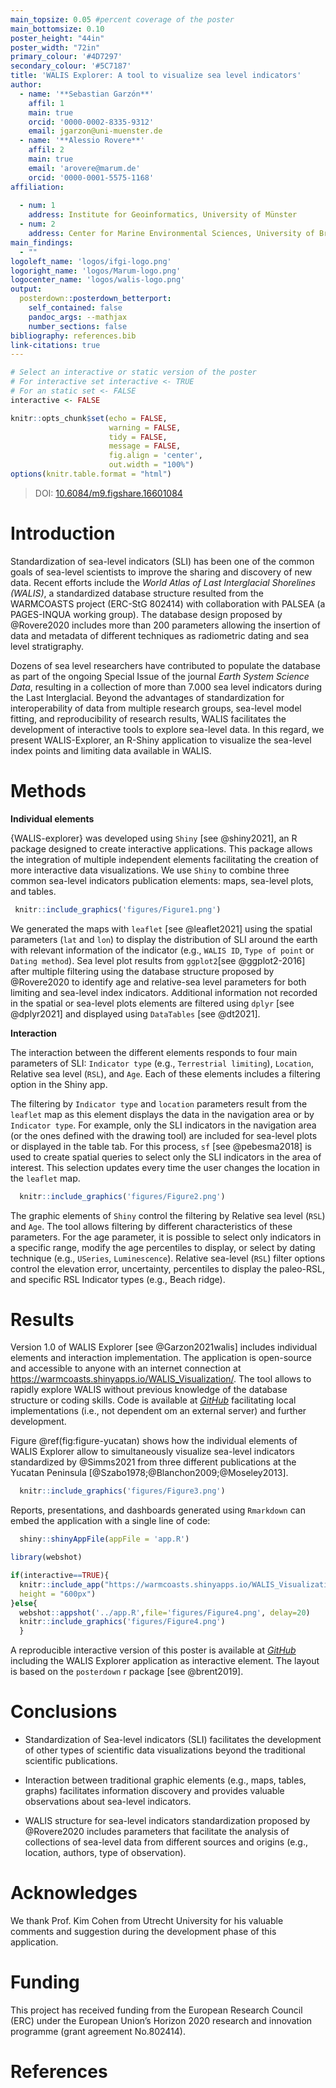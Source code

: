 ```yaml
---
main_topsize: 0.05 #percent coverage of the poster
main_bottomsize: 0.10
poster_height: "44in"
poster_width: "72in"
primary_colour: '#4D7297'
secondary_colour: '#5C7187'
title: 'WALIS Explorer: A tool to visualize sea level indicators'
author:
  - name: '**Sebastian Garzón**'
    affil: 1
    main: true
    orcid: '0000-0002-8335-9312'
    email: jgarzon@uni-muenster.de
  - name: '**Alessio Rovere**'
    affil: 2
    main: true
    email: 'arovere@marum.de'
    orcid: '0000-0001-5575-1168'
affiliation:
    
  - num: 1
    address: Institute for Geoinformatics, University of Münster
  - num: 2
    address: Center for Marine Environmental Sciences, University of Bremen
main_findings:
  - ""
logoleft_name: 'logos/ifgi-logo.png'
logoright_name: 'logos/Marum-logo.png'
logocenter_name: 'logos/walis-logo.png'
output: 
  posterdown::posterdown_betterport:
    self_contained: false
    pandoc_args: --mathjax
    number_sections: false
bibliography: references.bib
link-citations: true
---
```


```r
# Select an interactive or static version of the poster
# For interactive set interactive <- TRUE
# For an static set <- FALSE
interactive <- FALSE
```


```r

knitr::opts_chunk$set(echo = FALSE,
                      warning = FALSE,
                      tidy = FALSE,
                      message = FALSE,
                      fig.align = 'center',
                      out.width = "100%")
options(knitr.table.format = "html") 
```
> DOI: [10.6084/m9.figshare.16601084](https://doi.org/10.6084/m9.figshare.16601084)

# Introduction

Standardization of sea-level indicators (SLI) has been one of the common goals of sea-level scientists to improve the sharing and discovery of new data. Recent efforts include the *World Atlas of Last Interglacial Shorelines (WALIS)*, a standardized database structure resulted from the WARMCOASTS project (ERC-StG 802414) with collaboration with PALSEA (a PAGES-INQUA working group). The database design proposed by @Rovere2020 includes more than 200 parameters allowing the insertion of data and metadata of different techniques as radiometric dating and sea level stratigraphy. 

Dozens of sea level researchers have contributed to populate the database as part of the ongoing Special Issue of the journal *Earth System Science Data*, resulting in a collection of more than 7.000 sea level indicators during the Last Interglacial. Beyond the advantages of standardization for interoperability of data from multiple research groups, sea-level model fitting, and reproducibility of research results, WALIS facilitates the development of interactive tools to explore sea-level data. In this regard, we present WALIS-Explorer, an R-Shiny application to visualize the sea-level index points and limiting data available in WALIS.

# Methods

**Individual elements**

{WALIS-explorer} was developed using `Shiny` [see @shiny2021], an R package designed to create interactive applications. This package allows the integration of multiple independent elements facilitating the creation of more interactive data visualizations. We use `Shiny` to combine three common sea-level indicators publication elements: maps, sea-level plots, and tables.

```r
 knitr::include_graphics('figures/Figure1.png')
```

We generated the maps with `leaflet` [see @leaflet2021] using the spatial parameters (`lat` and `lon`) to display the distribution of SLI around the earth with relevant information of the indicator (e.g., `WALIS ID`, `Type of point` or `Dating method`). Sea level plot results from `ggplot2`[see @ggplot2-2016] after multiple filtering using the database structure proposed by @Rovere2020 to identify age and relative-sea level parameters for both limiting and sea-level index indicators. Additional information not recorded in the spatial or sea-level plots elements are filtered using `dplyr` [see @dplyr2021] and displayed using `DataTables` [see @dt2021].

**Interaction**

The interaction between the different elements responds to four main parameters of SLI: `Indicator type` (e.g., `Terrestrial limiting`), `Location`, Relative sea level (`RSL`), and `Age`. Each of these elements includes a filtering option in the Shiny app.

The filtering by `Indicator type` and `location` parameters result from the `leaflet` map as this element displays the data in the navigation area or by `Indicator type`. For example, only the SLI indicators in the navigation area (or the ones defined with the drawing tool) are included for sea-level plots or displayed in the table tab. For this process, `sf`  [see @pebesma2018] is used to create spatial queries to select only the SLI indicators in the area of interest. This selection updates every time the user changes the location in the `leaflet` map.

```r
  knitr::include_graphics('figures/Figure2.png')
```


The graphic elements of `Shiny` control the filtering by Relative sea level (`RSL`) and `Age`. The tool allows filtering by different characteristics of these parameters. For the age parameter, it is possible to select only indicators in a specific range, modify the age percentiles to display, or select by dating technique (e.g., `USeries`, `Luminescence`). Relative sea-level (`RSL`) filter options control the elevation error, uncertainty, percentiles to display the paleo-RSL, and specific RSL Indicator types (e.g., Beach ridge).

# Results

Version 1.0 of WALIS Explorer [see @Garzon2021walis] includes individual elements and interaction implementation. The application is open-source and accessible to anyone with an internet connection at [https://warmcoasts.shinyapps.io/WALIS_Visualization/](https://warmcoasts.shinyapps.io/WALIS_Visualization/). The tool allows to rapidly explore WALIS without previous knowledge of the database structure or coding skills. Code is available at [*GitHub*](https://github.com/Alerovere/WALIS_Visualization) facilitating local implementations (i.e., not dependent om an external server) and further development.

Figure \@ref(fig:figure-yucatan) shows how the individual elements of WALIS Explorer allow to simultaneously visualize sea-level indicators standardized by @Simms2021 from three different publications at the Yucatan Peninsula [@Szabo1978;@Blanchon2009;@Moseley2013]. 

```r
  knitr::include_graphics('figures/Figure3.png')
```

Reports, presentations, and dashboards generated using `Rmarkdown` can embed the application with a single line of code:

```r
  shiny::shinyAppFile(appFile = 'app.R')
```


```r

library(webshot)

if(interactive==TRUE){
  knitr::include_app("https://warmcoasts.shinyapps.io/WALIS_Visualization/",
  height = "600px")
}else{
  webshot::appshot('../app.R',file='figures/Figure4.png', delay=20)
  knitr::include_graphics('figures/Figure4.png')
  }
```

A reproducible interactive version of this poster is available at [*GitHub*](https://github.com/Alerovere/WALIS_Visualization) including the WALIS Explorer application as interactive element. The layout is based on the `posterdown` r package [see @brent2019].

# Conclusions

* Standardization of Sea-level indicators (SLI) facilitates the development of other types of scientific data visualizations beyond the traditional scientific publications.

* Interaction between traditional graphic elements (e.g., maps, tables, graphs) facilitates information discovery and provides valuable observations about sea-level indicators.

* WALIS structure for sea-level indicators standardization proposed by @Rovere2020 includes parameters that facilitate the analysis of collections of sea-level data from different sources and origins (e.g., location, authors, type of observation).

# Acknowledges

We thank Prof. Kim Cohen from Utrecht University for his valuable comments and suggestion during the development phase of this application.

# Funding 

This project has received funding from the European Research Council (ERC) under the European Union's Horizon 2020 research and innovation programme (grant agreement No.802414).

# References
